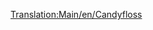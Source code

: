 [[Translation:Main/en/Candyfloss]]{{en/-}}
{{fr/Cargaison|nom=Barbe à papa
|image=CandyflossForest.png
|produit=[[Main/fr/Forêt de barbe à papa|Forêt de barbe à papa]]
|accepté=[[Main/en/Usine de bonbons/F|Usine de bonbons]]
}}
{{fr/Amorce}}